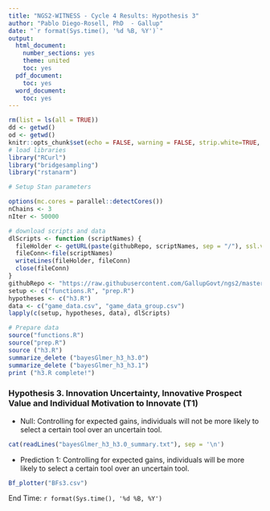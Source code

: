 ---
title: "NGS2-WITNESS - Cycle 4 Results: Hypothesis 3"
author: "Pablo Diego-Rosell, PhD  - Gallup"
date: "`r format(Sys.time(), '%d %B, %Y')`"
output:
  html_document:
    number_sections: yes
    theme: united
    toc: yes
  pdf_document:
    toc: yes
  word_document:
    toc: yes
---

```{r setup, include=FALSE}
rm(list = ls(all = TRUE))
dd <- getwd()
od <- getwd()
knitr::opts_chunk$set(echo = FALSE, warning = FALSE, strip.white=TRUE, tidy=TRUE)
# load libraries
library("RCurl")
library("bridgesampling")
library("rstanarm")

# Setup Stan parameters

options(mc.cores = parallel::detectCores())
nChains <- 3
nIter <- 50000

# download scripts and data
dlScripts <- function (scriptNames) {
  fileHolder <- getURL(paste(githubRepo, scriptNames, sep = "/"), ssl.verifypeer = FALSE)
  fileConn<-file(scriptNames)
  writeLines(fileHolder, fileConn)
  close(fileConn)
}
githubRepo <- "https://raw.githubusercontent.com/GallupGovt/ngs2/master/cycle4/Boomtown/Analysis"
setup <- c("functions.R", "prep.R")
hypotheses <- c("h3.R")
data <- c("game_data.csv", "game_data_group.csv")
lapply(c(setup, hypotheses, data), dlScripts)

# Prepare data
source("functions.R")
source("prep.R")
source ("h3.R")
summarize_delete ("bayesGlmer_h3_h3.0")
summarize_delete ("bayesGlmer_h3_h3.1")
print ("h3.R complete!")
```

### Hypothesis 3. Innovation Uncertainty, Innovative Prospect Value and Individual Motivation to Innovate (T1) 

- Null: Controlling for expected gains, individuals will not be more likely to select a certain tool over an uncertain tool.

```{r}
cat(readLines("bayesGlmer_h3_h3.0_summary.txt"), sep = '\n')
```
- Prediction 1: Controlling for expected gains, individuals will be more likely to select a certain tool over an uncertain tool.

```{r, fig.hold='hold', fig.hold='hold', out.width = "50%"}
Bf_plotter("BFs3.csv")
```


End Time: `r format(Sys.time(), '%d %B, %Y')`

<br />
<br />
<br />